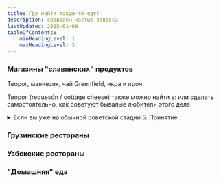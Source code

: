 ```yaml
---
title: Где найти такую-то еду?
description: собираем частые запросы
lastUpdated: 2025-01-09
tableOfContents:
    minHeadingLevel: 1
    maxHeadingLevel: 3
---
```




### Магазины "славянских" продуктов

Творог, маянезик, чай Greenfield, икра и проч.

<CardGrid>
  <LinkCard title="Украмаркет" description="около Аточи" href="https://maps.app.goo.gl/4AUuoyB3tT3GfPoC7" />
  <LinkCard title="СамСмак" description="около Аточи" href="https://maps.app.goo.gl/5zXygqMVW29zoAmy9" />
  <LinkCard title="Extra" description="около Аточи" href="https://maps.app.goo.gl/4gX1Pq6idfw3krFs9" />
  <LinkCard title="Balkanica Cash & Carry Madrid Vallecas" description="Румынский магазин" href="https://maps.app.goo.gl/EABjmxB7pFND4aX17" />
  <LinkCard title="Ruschuk: Tienda Búlgara" description="Болгарский магазин" href="https://maps.app.goo.gl/zn7CzFRG3otEAebe8" />
  <LinkCard title="Extrainvest" description="Оптовая база в 30 км от Мадрида, есть услуга доставки" href="https://maps.app.goo.gl/p58h1LtTcyLGSSQb8" />
  <LinkCard title="Балтика" description="Онлайн-магазин" href="https://www.baltika.es/" />
</CardGrid>



Творог (requesón / cottage cheese) также можно найти в:
<CardGrid>
  <LinkCard title="Greek and Shop" href="https://greekandshop.es/" />
  <LinkCard title="ALDI" href="https://www.aldi.es/" />
  <LinkCard title="Mercadona" href="https://tienda.mercadona.es/" />
  <LinkCard title="El Corte Ingles" href="https://www.elcorteingles.es/supermercado/" />
  <LinkCard title="Alcampo" href="https://www.compraonline.alcampo.es/" />
</CardGrid>
или сделать самостоятельно, как советуют бывалые любители этого дела.

<details>
<summary>
Если вы уже на обычной советской стадии 5. Принятие:
</summary>
- Берем обычный несладкий жирный йогурт;
- доводим до кипения;
- кипятим на мелком огне 30 минут, периодически помешивая;
- потом даем этому вареву полностью остыть (на ночь убрать в холодильник);
- после этого сливаем лишнее - бинго, получился творог!
</details>

### Грузинские рестораны

<CardGrid>
  <LinkCard title="Kinza" href="https://kinzamadrid.es/" />
  <LinkCard title="Nunuka" href="https://nunukamadrid.com/" />
  <LinkCard title="Tiflis" href="https://tiflisrestaurante.com/" />
  <LinkCard title="Didedas" href="https://didedasrestaurante.es/" />
  <LinkCard title="Persimmons" href="https://persimmons.com.es/" />
  <LinkCard title="GeoSpain" href="https://restaurantegeospain.es/" />
</CardGrid>

### Узбекские рестораны

<CardGrid>
  <LinkCard title="Chayhana Cocina Uzbeka" href="https://maps.app.goo.gl/5AJRAMQvPMisWFec8" />
</CardGrid>


### "Домашняя" еда

<CardGrid>
  <LinkCard title="Multicook" href="https://www.instagram.com/multicook.madrid/" />
  <LinkCard title="Comida tradicional" href="https://www.instagram.com/comida_tradicional_madrid/" />
</CardGrid>


<LinkCard title="Алена, +34 643 71 51 18" description="Домашняя готовая еда (пельмени, вареники, блинчики, сырники, котлеты, торты), которую рекомендуют в чатах (ответственности не несем)" />
